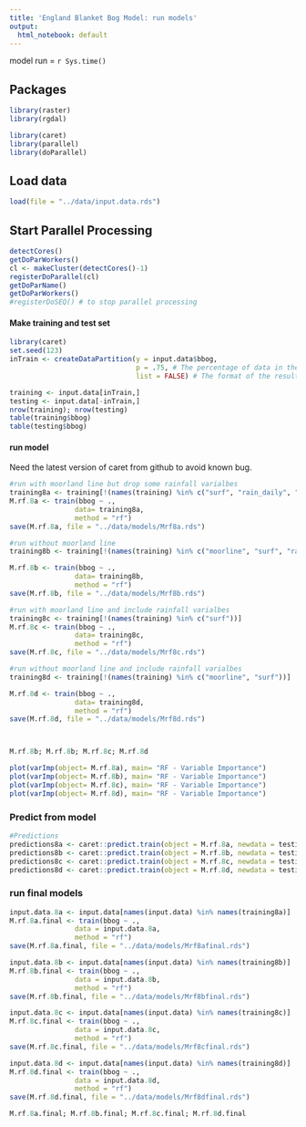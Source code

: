 ```yaml
---
title: 'England Blanket Bog Model: run models'
output:
  html_notebook: default
---
```


model run = `r Sys.time()`

## Packages 
```r
library(raster)
library(rgdal)

library(caret)
library(parallel)
library(doParallel)
```

## Load data
```r
load(file = "../data/input.data.rds")
```

## Start Parallel Processing

```r
detectCores()
getDoParWorkers()
cl <- makeCluster(detectCores()-1)
registerDoParallel(cl)
getDoParName()
getDoParWorkers()
#registerDoSEQ() # to stop parallel processing
```

#### Make training and test set

```r
library(caret)
set.seed(123)
inTrain <- createDataPartition(y = input.data$bbog, 
                               p = .75, # The percentage of data in the training set
                               list = FALSE) # The format of the results

training <- input.data[inTrain,]
testing <- input.data[-inTrain,]
nrow(training); nrow(testing)
table(training$bbog)
table(testing$bbog)
```

#### run model
Need the latest version of caret from github to avoid known bug.
```r
#run with moorland line but drop some rainfall varialbes
training8a <- training[!(names(training) %in% c("surf", "rain_daily", "raindays_1mm"))]
M.rf.8a <- train(bbog ~ .,
                data= training8a, 
                method = "rf")
save(M.rf.8a, file = "../data/models/Mrf8a.rds")

#run without moorland line
training8b <- training[!(names(training) %in% c("moorline", "surf", "rain_daily", "raindays_1mm"))] 

M.rf.8b <- train(bbog ~ .,
                data= training8b, 
                method = "rf")
save(M.rf.8b, file = "../data/models/Mrf8b.rds")

#run with moorland line and include rainfall varialbes
training8c <- training[!(names(training) %in% c("surf"))]
M.rf.8c <- train(bbog ~ .,
                data= training8c, 
                method = "rf")
save(M.rf.8c, file = "../data/models/Mrf8c.rds")

#run without moorland line and include rainfall varialbes
training8d <- training[!(names(training) %in% c("moorline", "surf"))] 

M.rf.8d <- train(bbog ~ .,
                data= training8d, 
                method = "rf")
save(M.rf.8d, file = "../data/models/Mrf8d.rds")



M.rf.8b; M.rf.8b; M.rf.8c; M.rf.8d
```



```r
plot(varImp(object= M.rf.8a), main= "RF - Variable Importance")
plot(varImp(object= M.rf.8b), main= "RF - Variable Importance")
plot(varImp(object= M.rf.8c), main= "RF - Variable Importance")
plot(varImp(object= M.rf.8d), main= "RF - Variable Importance")
```

### Predict from model

```r
#Predictions
predictions8a <- caret::predict.train(object = M.rf.8a, newdata = testing, type="prob", index = "present")
predictions8b <- caret::predict.train(object = M.rf.8b, newdata = testing, type="prob", index = "present")
predictions8c <- caret::predict.train(object = M.rf.8c, newdata = testing, type="prob", index = "present")
predictions8d <- caret::predict.train(object = M.rf.8d, newdata = testing, type="prob", index = "present")
```


### run final models

```r
input.data.8a <- input.data[names(input.data) %in% names(training8a)] 
M.rf.8a.final <- train(bbog ~ .,
                data = input.data.8a,
                method = "rf")
save(M.rf.8a.final, file = "../data/models/Mrf8afinal.rds")

input.data.8b <- input.data[names(input.data) %in% names(training8b)] 
M.rf.8b.final <- train(bbog ~ .,
                data = input.data.8b,
                method = "rf")
save(M.rf.8b.final, file = "../data/models/Mrf8bfinal.rds")

input.data.8c <- input.data[names(input.data) %in% names(training8c)] 
M.rf.8c.final <- train(bbog ~ .,
                data = input.data.8c,
                method = "rf")
save(M.rf.8c.final, file = "../data/models/Mrf8cfinal.rds")

input.data.8d <- input.data[names(input.data) %in% names(training8d)] 
M.rf.8d.final <- train(bbog ~ .,
                data = input.data.8d,
                method = "rf")
save(M.rf.8d.final, file = "../data/models/Mrf8dfinal.rds")

M.rf.8a.final; M.rf.8b.final; M.rf.8c.final; M.rf.8d.final
```


